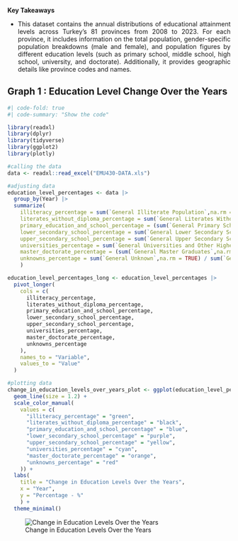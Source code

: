 **Key Takeaways**

::: {style="text-align: justify"}
-   This dataset contains the annual distributions of educational attainment levels across Turkey's 81 provinces from 2008 to 2023. For each province, it includes information on the total population, gender-specific population breakdowns (male and female), and population figures by different education levels (such as primary school, middle school, high school, university, and doctorate). Additionally, it provides geographic details like province codes and names.
:::

## Graph 1 : Education Level Change Over the Years {toc-text="Graph 1"}

```r
#| code-fold: true
#| code-summary: "Show the code"

library(readxl)
library(dplyr)
library(tidyverse)
library(ggplot2)
library(plotly)

#calling the data
data <- readxl::read_excel("EMU430-DATA.xls")

#adjusting data
education_level_percentages <- data |> 
  group_by(Year) |>
  summarize(
    illiteracy_percentage = sum(`General Illiterate Population`,na.rm = TRUE) / sum(`General Population`,na.rm = TRUE),
    literates_without_diploma_percentage = sum(`General Literates Without Diploma`,na.rm = TRUE) / sum(`General Population`,na.rm = TRUE),
    primary_education_and_school_percentage = (sum(`General Primary School Graduates`,na.rm = TRUE) + sum(`General Primary Education Graduates`,na.rm = TRUE)) / sum(`General Population`,na.rm = TRUE),
    lower_secondary_school_percentage = sum(`General Lower Secondary School Graduates`,na.rm = TRUE) / sum(`General Population`,na.rm = TRUE),
    upper_secondary_school_percentage = sum(`General Upper Secondary School Graduates`,na.rm = TRUE) / sum(`General Population`,na.rm = TRUE),
    universities_percentage = sum(`General Universities and Other Higher Educational Institutions Graduates`,na.rm = TRUE) /sum(`General Population`,na.rm = TRUE),
    master_doctorate_percentage = (sum(`General Master Graduates`,na.rm = TRUE) + sum(`General Doctorate Graduates`,na.rm = TRUE)) / sum(`General Population`,na.rm = TRUE),
    unknowns_percentage = sum(`General Unknown`,na.rm = TRUE) / sum(`General Population`,na.rm = TRUE)
    )

education_level_percentages_long <- education_level_percentages |> 
  pivot_longer(
    cols = c(
      illiteracy_percentage,
      literates_without_diploma_percentage,
      primary_education_and_school_percentage,
      lower_secondary_school_percentage,
      upper_secondary_school_percentage,
      universities_percentage,
      master_doctorate_percentage,
      unknowns_percentage
    ),
    names_to = "Variable",
    values_to = "Value"
  )

#plotting data
change_in_education_levels_over_years_plot <- ggplot(education_level_percentages_long, aes(x = Year, y = Value * 100, color = Variable)) +
  geom_line(size = 1.2) + 
  scale_color_manual(
    values = c(
      "illiteracy_percentage" = "green",
      "literates_without_diploma_percentage" = "black",
      "primary_education_and_school_percentage" = "blue",
      "lower_secondary_school_percentage" = "purple",
      "upper_secondary_school_percentage" = "yellow",
      "universities_percentage" = "cyan",
      "master_doctorate_percentage" = "orange",
      "unknowns_percentage" = "red"
    )) + 
  labs(
    title = "Change in Education Levels Over the Years",
    x = "Year",
    y = "Percentage - %"
    ) +
  theme_minimal()
```

![Change in Education Levels Over the Years](Change%20in%20Education%20Levels%20Over%20the%20Years%20Plotted.png)
